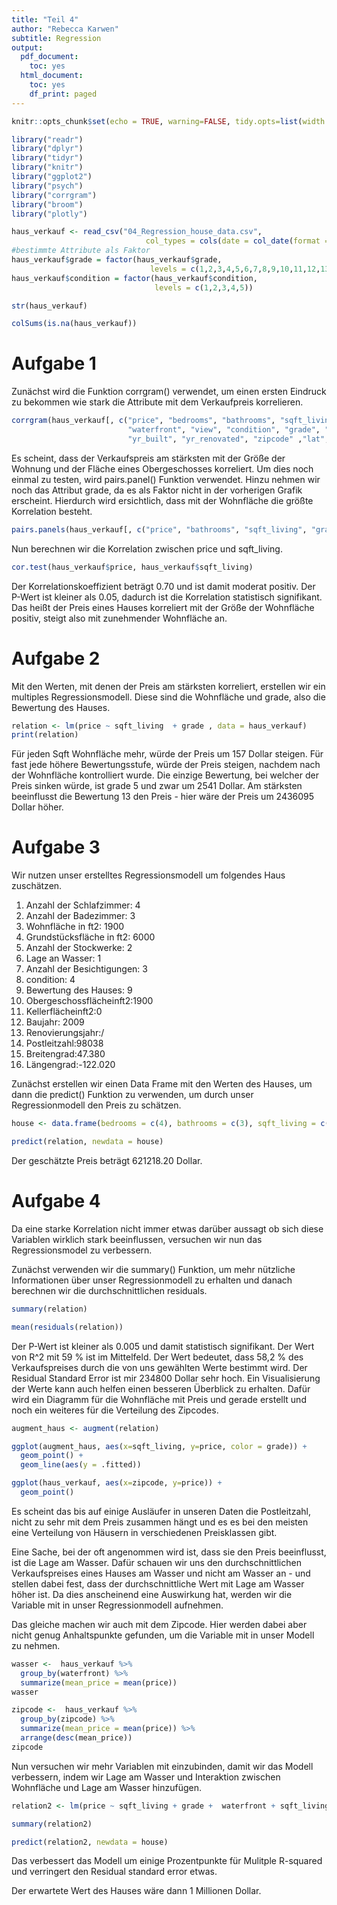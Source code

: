 ```yaml
---
title: "Teil 4"
author: "Rebecca Karwen"
subtitle: Regression
output:
  pdf_document:
    toc: yes
  html_document:
    toc: yes
    df_print: paged
---
```


```r
knitr::opts_chunk$set(echo = TRUE, warning=FALSE, tidy.opts=list(width.cutoff=80),tidy=TRUE)
```

```r
library("readr")
library("dplyr")
library("tidyr")
library("knitr")
library("ggplot2")
library("psych")
library("corrgram")
library("broom")
library("plotly")

```



```r

haus_verkauf <- read_csv("04_Regression_house_data.csv",
                              col_types = cols(date = col_date(format = "%Y%m%dT%H%M%S")), na = "NA")
#bestimmte Attribute als Faktor
haus_verkauf$grade = factor(haus_verkauf$grade,
                               levels = c(1,2,3,4,5,6,7,8,9,10,11,12,13))
haus_verkauf$condition = factor(haus_verkauf$condition,
                                levels = c(1,2,3,4,5))

str(haus_verkauf)

colSums(is.na(haus_verkauf))

```


# Aufgabe 1

Zunächst wird die Funktion corrgram() verwendet, um einen ersten Eindruck zu bekommen wie stark die Attribute mit dem Verkaufpreis korrelieren.

```r
corrgram(haus_verkauf[, c("price", "bedrooms", "bathrooms", "sqft_living", "sqft_lot", "floors",
                          "waterfront", "view", "condition", "grade", "sqft_above", "sqft_basement",
                          "yr_built", "yr_renovated", "zipcode" ,"lat", "long")])
```
\newpage

Es scheint, dass der Verkaufspreis am stärksten mit der Größe der Wohnung und der Fläche eines Obergeschosses korreliert. Um dies noch einmal zu testen, wird pairs.panel() Funktion verwendet. Hinzu nehmen wir noch das Attribut grade, da es als Faktor nicht in der vorherigen Grafik erscheint. Hierdurch wird ersichtlich, dass mit der Wohnfläche die größte Korrelation besteht.


```r
pairs.panels(haus_verkauf[, c("price", "bathrooms", "sqft_living", "grade", "sqft_above")])
```

Nun berechnen wir die Korrelation zwischen price und sqft_living.

```r
cor.test(haus_verkauf$price, haus_verkauf$sqft_living)
```
Der Korrelationskoeffizient beträgt 0.70 und ist damit moderat positiv. Der P-Wert ist kleiner als 0.05, dadurch ist die Korrelation statistisch signifikant. Das heißt der Preis eines Hauses korreliert mit der Größe der Wohnfläche positiv, steigt also mit zunehmender Wohnfläche an.

\newpage

# Aufgabe 2

Mit den Werten, mit denen der Preis am stärksten korreliert, erstellen wir ein multiples Regressionsmodell. Diese sind die Wohnfläche und grade, also die Bewertung des Hauses.

```r
relation <- lm(price ~ sqft_living  + grade , data = haus_verkauf)
print(relation)

```
Für jeden Sqft Wohnfläche mehr, würde der Preis um 157 Dollar steigen. Für fast jede höhere Bewertungsstufe, würde der Preis steigen, nachdem nach der Wohnfläche kontrolliert wurde. Die einzige Bewertung, bei welcher der Preis sinken würde, ist grade 5 und zwar um 2541 Dollar. Am stärksten beeinflusst die Bewertung 13 den Preis - hier wäre der Preis um 2436095 Dollar höher.
\newpage

# Aufgabe 3

Wir nutzen unser erstelltes Regressionsmodell um folgendes Haus zuschätzen.

1) Anzahl der Schlafzimmer: 4
2) Anzahl der Badezimmer: 3
3) Wohnfläche in ft2: 1900
4) Grundstücksfläche in ft2: 6000 
5) Anzahl der Stockwerke: 2
6) Lage an Wasser: 1
7) Anzahl der Besichtigungen: 3 
8) condition: 4
9) Bewertung des Hauses: 9
10) Obergeschossflächeinft2:1900 
11) Kellerflächeinft2:0
12) Baujahr: 2009
13) Renovierungsjahr:/
14) Postleitzahl:98038
15) Breitengrad:47.380
16) Längengrad:-122.020

Zunächst erstellen wir einen Data Frame mit den Werten des Hauses, um dann die predict() Funktion zu verwenden, um durch unser Regressionmodell den Preis zu schätzen.

```r
house <- data.frame(bedrooms = c(4), bathrooms = c(3), sqft_living = c(1900), sqft_lot = c(6000), floors = c(2), waterfront = c(1), view = c(3), condition = c(4), grade = c("9"), sqft_above = c(1900), sqft_basement= c(0), yr_built=c(2009), yr_renovated = c(0), zipcode = c(98038), lat = c(47.380), long = c(-122.020))

predict(relation, newdata = house)

```

Der geschätzte Preis beträgt 621218.20 Dollar.

\newpage

# Aufgabe 4

Da eine starke Korrelation nicht immer etwas darüber aussagt ob sich diese Variablen wirklich stark beeinflussen, versuchen wir nun das Regressionsmodel zu verbessern.

Zunächst verwenden wir die summary() Funktion, um mehr nützliche Informationen über unser Regressionmodell zu erhalten und danach berechnen wir die durchschnittlichen residuals.

```r
summary(relation)

mean(residuals(relation))

```
Der P-Wert ist kleiner als 0.005 und damit statistisch signifikant. Der Wert von R^2 mit 59 % ist im Mittelfeld. Der Wert bedeutet, dass 58,2 % des Verkaufspreises durch die von uns gewählten Werte bestimmt wird. Der Residual Standard Error ist mir 234800 Dollar sehr hoch.
\newpage
Ein Visualisierung der Werte kann auch helfen einen besseren Überblick zu erhalten. Dafür wird ein Diagramm für die Wohnfläche mit Preis und gerade erstellt und noch ein weiteres für die Verteilung des Zipcodes.

```r
augment_haus <- augment(relation)

ggplot(augment_haus, aes(x=sqft_living, y=price, color = grade)) +
  geom_point() +
  geom_line(aes(y = .fitted))

ggplot(haus_verkauf, aes(x=zipcode, y=price)) +
  geom_point()
```
Es scheint das bis auf einige Ausläufer in unseren Daten die Postleitzahl, nicht zu sehr mit dem Preis zusammen hängt und es es bei den meisten eine Verteilung von Häusern in verschiedenen Preisklassen gibt.

\newpage

Eine Sache, bei der oft angenommen wird ist, dass sie den Preis beeinflusst, ist die Lage am Wasser. Dafür schauen wir uns den durchschnittlichen Verkaufspreises eines Hauses am Wasser und nicht am Wasser an - und stellen dabei fest, dass der durchschnittliche Wert mit Lage am Wasser höher ist. Da dies anscheinend eine Auswirkung hat, werden wir die Variable mit in unser Regressionmodell aufnehmen.

Das gleiche machen wir auch mit dem Zipcode. Hier werden dabei aber nicht genug Anhaltspunkte gefunden, um die Variable mit in unser Modell zu nehmen.

```r
wasser <-  haus_verkauf %>%
  group_by(waterfront) %>%
  summarize(mean_price = mean(price))
wasser

zipcode <-  haus_verkauf %>%
  group_by(zipcode) %>%
  summarize(mean_price = mean(price)) %>%
  arrange(desc(mean_price))
zipcode

```
\newpage
Nun versuchen wir mehr Variablen mit einzubinden, damit wir das Modell verbessern, indem wir Lage am Wasser und Interaktion zwischen Wohnfläche und Lage am Wasser hinzufügen.

```r
relation2 <- lm(price ~ sqft_living + grade +  waterfront + sqft_living:waterfront ,  data=haus_verkauf)

summary(relation2)

predict(relation2, newdata = house)

```

Das verbessert das Modell um einige Prozentpunkte für Mulitple R-squared und verringert den Residual standard error etwas.

Der erwartete Wert des Hauses wäre dann 1 Millionen Dollar.